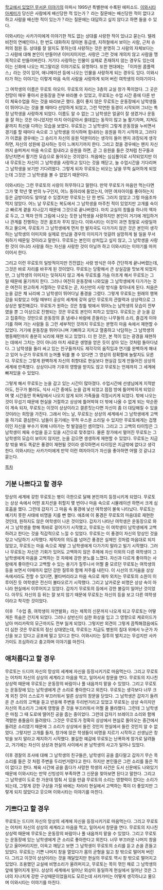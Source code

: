[[학교에서 있었던 무서운 이야기]]의 아파시 1995년 특별판에 수록된 에피소드. [[이와시타 아케미]]가 당신은 사람에게 배신당한 적 있는가？ 라는 질문에는 배신당한 적이 없다고 하고 사람을 배신한 적이 있는가？라는 질문에는 대답하고 싶지 않다고 하면 들을 수 있다.

이와시타는 사카가미에게 이야기한 적도 없는 상대를 사랑한 적이 있냐고 묻는다. 텔레비전의 연예인이나, 한 번도 대화하지 않아본 동급생, 지하철에서 보이는 사람, 근처 슈퍼의 점원 등. 상대를 잘 알지도 못하는데 사랑하는 것은 분명히 그 사람의 자체보다는 그 사람에 대해 본인이 만들어낸 이미지이지만, 사랑은 그런 것에 개의치 않고 사람을 맹목적으로 만들어버린다. 거기다 사랑하는 인물이 실제로 존재하지 않는 경우도 있는데 이는 신화에 나오는 피그말리온 이야기로도 유명하다. 또한 현대에는 「이차원 콤플렉스」라는 것이 있어, 애니메이션 등에 나오는 인물을 사랑하게 되는 경우도 있다. 이와시타가 하는 이야기는 이렇게 마음 속의 사람을 사랑하게 되어 버린 여학생의 이야기이다. 

그 여학생의 이름은 무로토 아오이. 무로토의 자리는 3층의 교실 창가 쪽이었다. 그 곳은 전망이 매우 좋아서 운동장을 전부 바라볼 수 있었고, 무로토는 수업 시간 중에 다른 반이 체육수업을 하는 것을 바라보곤 했다. 몸이 좋지 않은 무로토는 운동장에서 남학생들이 뛰어다니는 것을 볼 때마다 선망하게 되었고, 그런 막연한 동경이 시작되어 그녀는 특정 남학생을 사랑하게 되었다. 이름도 알 수 없는 그 남학생은 얼굴이 잘 생겼거나 운동을 잘 하는 것은 아니었지만 마치 아이같아서 쓸데없는 동작이 많고 늘 활기차며, 지쳐도 끝까지 최선을 다하는 모습을 보였다. 무로토는 그 남학생이 그렇게 운동장을 누비면서 경기를 할 때마다 속으로 그 남학생을 의식하며 힘내라는 응원을 하기 시작하고, 그러다가 이겼을 경우에는 그 승리가 자신의 응원 덕분이라는 생각이 들어 왠지 과장되게 생각하면, 자신의 성원에 감사하는 듯이 느껴지기까지 한다. 그리고 졌을 경우에는 왠지 자신까지 슬퍼져서 마음 속으로 힘내라고 응원을 하면, 곧 그 응원을 들은 것처럼 친구들과 장난치면서 활기찬 모습으로 돌아오는 것이었다. 처음에는 심심풀이로 시작되었지만 이내 무로토는 자신이 그 남학생을 사랑하고 있다는 것을 깨닫고, 늘 수업시간을 기다리며 그 남학생을 보기만 기다려왔다. 그렇게 되자 무로토는 비오는 날을 무척 싫어하게 되었는데 그것은 그 남학생을 볼 수 없었기 때문이다. 

이와시타는 그런 무로토의 사랑이 허무하다고 말한다. 만약 무로토가 마음만 먹는다면 그가 몇 학년 몇 반의 누구인지, 어느 동아리에 들었는지, 어떤 여자아이를 좋아하는지 등은 금방이라도 알아낼 수 있겠지만 무로토는 단 한 번도 그러지 않았고 그럴 마음조차 먹지 않았다. 어느 날 무로토는 복도에서 그 남학생을 마주친 적이 있었지만 고개를 숙이고 빠르게 곁을 지나갔기 때문에 그것으로 끝나버렸다. 마치 교실의 창틀을 하나의 액자로 두고, 그 액자 안의 그림에 나오는 듯한 남학생을 사랑하지만 본인이 거기에 개입하거나 관계를 진행하는 것은 꿈조차 꾸지 않는다. 이와시타는 이것이 과연 정말로 사랑일까 하고 물으며, 무로토가 그 남학생에게 먼저 한 발자국도 다가가지 않은 것은 본인이 생각하는 남학생의 이미지와 실제로 만났을 경우의 이미지가 엇갈려 실망하게 될 일을 무서워하기 때문일 것이라고 말한다. 무로토는 본인이 상처입고 싶지 않고, 그 남학생을 사랑한 것이 아니라 사랑을 하는 자신을 사랑한 것이 아닐까 하고 이와시타는 이야기를 마저 이어서 한다. 

그리고 이런 무로토의 일방적이지만 진전없는 사랑 방식은 아주 간단하게 끝나버렸는데, 그것은 바로 자리를 바꾸게 된 것이었다. 무로토는 당황해서 큰 상실감을 맛보게 되었지만, 그 남학생의 이미지는 잊혀지지 않고 계속 무로토를 가슴 아프게 해서 무로토는 그 일 때문에 울기까지 한다. 그러나 여전히 운동장에 나와있을 그 남학생에게 다가가는 것은 여전히 완고하게 거절하는 무로토는 곧, 자신만의 사랑 방식을 찾아내게 된다. 처음은 눈을 감은 채 뇌리에 그 남학생이 뛰어다닐 풍경을 그렸다. 그렇게 무로토는 원래의 행복감을 되찾았고 어릴 때부터 공상의 세계에 갖혀 살던 무로토의 관찰력과 상상력으로 그 상상은 발전해갔다. 무로토가 원하는 것은 창틀 밖에서 뛰어노는 남학생의 모습이 전부였을 뿐 그 이상으로 진행되는 것은 무로토 본인이 피하고 있었다. 무로토는 곧 눈을 감고 집중하는 것만으로 운동장의 흙 냄새나 바람에 흔들리는 나무들의 소리, 즐겁게 이야기를 하며 가는 사람들 등 그런 세부적인 것까지 무로토는 분명히 마음 속에서 재현할 수 있었다. 거기에 운동장을 뛰어다니며 기뻐하고 지치고 열중하고 낙담하는 그 남학생의 행동패턴까지 충분히 뇌리에 재현 되고 있었다. 더 한 것은, 본 적이 있는 광경을 재현하는 데에서 그치는 것이 아니라 마치 새로운 생명을 얻은 듯이 살아 있는 것처럼 돌아다녔다. 그 남학생을 둘러 싸고 있는 친구들까지도 제각각의 움직임과 연기를 완벽하게 해내고 있어 누군가 무로토의 눈꺼풀 뒤를 볼 수 있다면 그 영상의 정확함에 놀랄지도 모른다. 무로토는 그렇게 완벽하게 자신의 취향대로 현실보다 현실감 있게 만들어진 상상의 세계에 만족했다. 상상이니까 기후의 영향을 받지도 않고 무로토는 언제까지 그 세계에 빠져있을 수 있었다. 

그렇게 해서 무로토는 눈을 감고 있는 시간이 많아졌다. 수업시간에 선생님에게 지적받아도, 친구가 불러도, 식사 시간 중에도 눈을 감게 되었고 점점 방에 틀어박히게 되었으며 몇 시간동안 목욕탕에서 나오지 않게 되어 가족들을 걱정시키게 되었다. 밖에 나오는 것이 무섭기 때문에 현실을 거절하고 상상에 틀어박혀 더 밖에 나올 수 없게 되는 악순환이 계속 되자, 무로토는 이것이 상상이라고 결론짓는다면 자신이 좀 더 대담해질 수 있을 것이라는 희망을 가진다. 그래서 어느 날, 무로토는 상상의 세계에서 그 남학생에게 고백을 하기로 결심한다. 남들이 듣기에는 무척 우스운 소리일 수 있지만 무로토에게는 겁쟁이인 자신을 부수기 위해 나아가는 첫 발걸음인 셈이었다. 그리고 그 고백의 타이밍은 그 남학생이 체육 수업을 듣고 있을 시간으로 맞추었다. 물론 창가에서 멀어진 무로토는 그 남학생의 모습이 보이지 않지만, 눈을 감으면 생생하게 재현할 수 있었다. 무로토는 지금 창 밖을 봐도 똑같은 풍경이 재현될 것이라 생각하면서 타이밍은 지금밖에 없다고 생각한다. 이와시타는 사카가미에게 만약 이런 여자아이가 자신을 좋아하면 어떨 것 같냐고 묻는다.

[[목차]]
== 기분 나쁘다고 할 경우 ==
망상의 세계에 갖힌 무로토는 병이 극한으로 달해 본인까지 등장시키게 되었다. 무로토는 상상 속에서 어떤 포지션을 취할지 몇 번이나 마음 속으로 시뮬레이션 하면서 크게 심호흡을 했다. 그런데 갑자기 그 마음 속 풍경에 낯선 여학생이 불쑥 나타났다. 무로토는 예기치 못한 사태에 비명을 지를 뻔 했다. 애초에 이 풍경은 무로토의 마음대로 재현한 것인데, 원하지도 않은 여학생이 나온 것이었다. 갑자기 나타난 여학생은 운동장으로 와서 그 남학생을 향해 똑바로 걸어가기 시작했고, 무로토는 이 여학생이 남학생에게 고백하려고 한다는 것을 직감적으로 느낄 수 있었다. 무로토는 이 풍경이 자신의 망상인 것을 잊고 낙담하기 시작했다. 제작자의 의도를 넘어간 풍경은 실제인 것처럼 마음대로 되지 않았고, 무로토는 마음 속으로 제발 그 남학생에게 다가가지 말라고 빌기 시작했다. 그러나 무로토는 자신은 기회가 있어도 고백하지 않은 주제에 자신 이외의 다른 여학생이 그 남학생에게 마음을 고백하는 것 자체에 강한 분노를 느꼈다. 자신과 다르게 좋아하는 사람에게 좋아한다고 고백할 수 있는 용기가 질투나서 어쩔 줄 모르던 무로토는 여학생의 등을 보면서 이때까지 없던 강한 질투와 함께 저주를 내린다. 이 시선의 뜨거움을 상상 속에서라도 전할 수 있다면, 불타버리라고 마음 속으로 재차 외치는 무로토의 소원이 이루어진 듯 여학생은 전신이 불타오르기 시작했다. 그리고 날카로운 비명은 상상 속이 아니라 현실에서 이루어지고 있었다. 갑자기 무로토의 등에서 강한 불길이 일어난 것이었다. 아무도 자신의 등 뒤는 잘 보지 않기 때문에 무로토는 자신의 등을 보고 다른 여학생이라고 착각한 것이었다. 

이후 「수업 중, 여학생이 자연발화」라는 제목의 신문까지 나오게 되고 무로토는 어떻게든 목숨은 건지게 되었다. 그러나 상반신이 심한 화상을 입고 그 영향으로 케로이드가 남아 머리카락의 모근까지도 전부 잃게 되었다. 그렇지만 외견이 그렇게 끔찍해졌음에도 더 심한 것은 무로토의 정신 상태였는데, 무로토는 지금도 병원의 침대 위에서 누군가 자신을 보고 있다고 공포에 떨고 있다고 한다. 이와시타는 질투의 벌치고는 무섭지만 사카가미도 조심하라고 충고하며 이야기를 마친다.

== 애처롭다고 할 경우 ==
무로토는 드디어 자신의 망상의 세계에 자신을 등장시키기로 마음먹는다. 그리고 무로토는 어차피 자신의 상상의 세계라고 마음을 먹고, 일어서서 창문을 연다. 무로토의 지나친 상상력 때문에 무로토는 운동장의 바람이나 풀 내음까지 맡을 수 있었다. 그리고 무로토는 운동장에 있는 남학생에게 큰 소리로 좋아한다고 외친다. 무로토는 생각보다 너무 크게 외친 것이 스스로가 부끄러워서 얼른 상상의 창문을 닫았다. 그 남학생은 갑자기 들려온 큰 소리의 고백을 듣고 반응해 주변을 두리번거리고 있었고 무로토는 상상 속이지만 자신의 목소리가 그에게 영향을 준 것을 부끄러워서 어쩔 줄 몰라했다. 그런데 그 남학생은 마침 그 때 도로에 떨어진 공을 줍는 중이었다. 그런데 갑자기 브레이크 소리와 함께 격렬한 충돌음이 들려왔다. 그것은 무로토가 정확히 상상에서 현실로 돌아오는 중간에서 들려온 소리였기 때문에 그 소리가 상상에서 들린 것인지 현실에서 들린 것인지 알 수 없었다. 그렇지만 고개를 들자, 창가에 앉은 학생들이 비명을 지르기 시작하고 선생님은 창 밖을 보지 말라고 제지하기 시작했다. 불길한 예감에 무로토는 난폭하게 창가로 달려들고, 거기에는 자신이 상상과 현실의 사이에서 본 남학생의 사고가 일어나 있었다. 

이후 경찰의 조사에 대해 그 남학생의 친구들은, 남학생이 공을 줍다말고 갑자기 무슨 목소리를 들은 것 처럼 주변을 두리번거렸다고 한다. 하지만 본인들은 그런 소리를 들은 적이 없다고 한다. 체육 시간에 공을 줍다가 사망한 학생의 사건은 도서 신문에도 나와있기 때문에 이와시타는 만약 신빙성이 부족하면 그 신문을 찾아보면 된다고 말한다. 그리고 그 남학생이 도로 한 가운데 멈춰 서 있을 만큼 무로토의 소리는 영향력이 컸다는 소리가 되는데, 그렇게 강한 구상을 가질 바에는 차라리 현실에서 고백하는 쪽이 더 좋았지만 그렇게 되지 않았다고 웃으며 이와시타는 이야기를 마친다.

== 기쁘다고 할 경우 ==
무로토는 드디어 자신의 망상의 세계에 자신을 등장시키기로 마음먹는다. 그리고 무로토는 어차피 자신의 상상의 세계라고 마음을 먹고, 일어서서 창문을 연다. 무로토의 지나친 상상력 때문에 무로토는 운동장의 바람이나 풀 내음까지 맡을 수 있었다. 그리고 무로토는 운동장에 있는 남학생에게 큰 소리로 좋아한다고 외친다. 너무 부끄러운 나머지 창을 닫고 울어버리지만, 이윽고 깨닫고 보면 그 남학생이 무로토의 소리를 듣고 손을 흔들고 있었다. 무로토는 기쁜 나머지 창을 열었다가 몸의 균형을 잃고 창 밖으로 떨어져 버린다. 그리고 이것이 상상이라는 것을 깨달았지만 현실의 무로토 역시 창 밖으로 떨어지고 있었다. 조용했던 교실에 비명소리가 울려퍼지고, 무로토는 목이 꺾인 채로 그 남학생의 앞에 떨어지게 된다. 상상의 세계에서 일어난 외상이 동일하게 현실에서 일어난 것은 그녀의 지나치게 강한 구상때문이었을지도 모르는데 사카가미는 어떻게 생각하냐고 물으며 이와시타는 이야기를 마친다.
